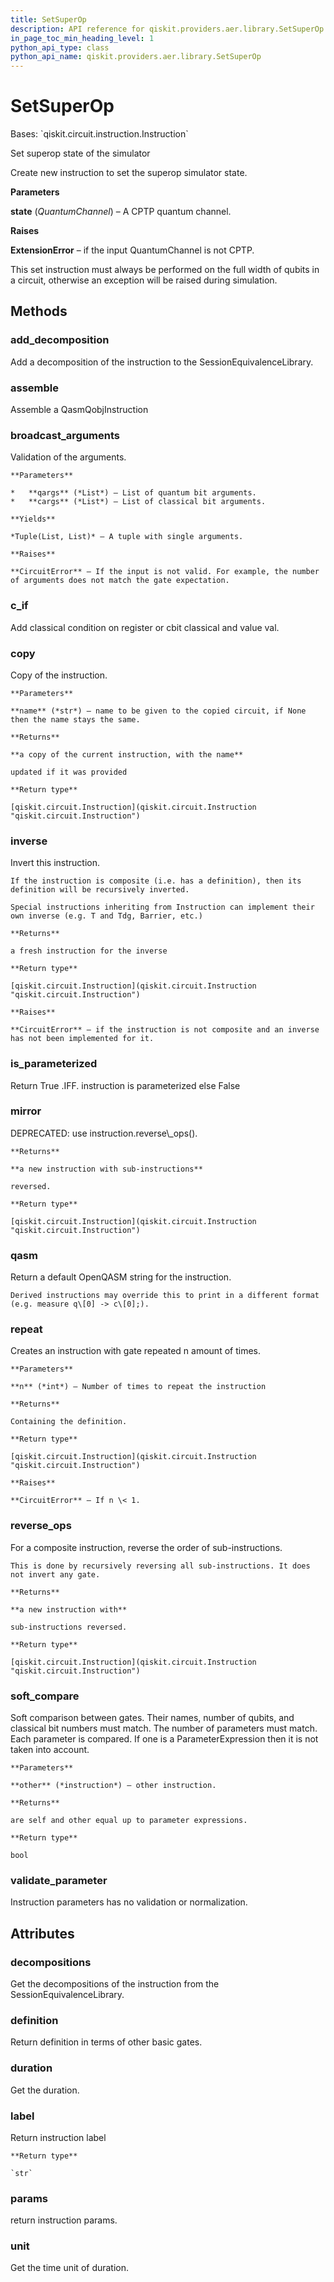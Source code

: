 ```yaml
---
title: SetSuperOp
description: API reference for qiskit.providers.aer.library.SetSuperOp
in_page_toc_min_heading_level: 1
python_api_type: class
python_api_name: qiskit.providers.aer.library.SetSuperOp
---
```


# SetSuperOp

<Class id="qiskit.providers.aer.library.SetSuperOp" github="https://github.com/qiskit/qiskit-aer/tree/stable/0.8/qiskit/providers/aer/library/set_instructions/set_superop.py" signature="SetSuperOp(state)">
  Bases: `qiskit.circuit.instruction.Instruction`

  Set superop state of the simulator

  Create new instruction to set the superop simulator state.

  **Parameters**

  **state** (*QuantumChannel*) – A CPTP quantum channel.

  **Raises**

  **ExtensionError** – if the input QuantumChannel is not CPTP.

  <Admonition title="Note" type="note">
    This set instruction must always be performed on the full width of qubits in a circuit, otherwise an exception will be raised during simulation.
  </Admonition>

  ## Methods

  ### add\_decomposition

  <Function id="qiskit.providers.aer.library.SetSuperOp.add_decomposition" signature="SetSuperOp.add_decomposition(decomposition)">
    Add a decomposition of the instruction to the SessionEquivalenceLibrary.
  </Function>

  ### assemble

  <Function id="qiskit.providers.aer.library.SetSuperOp.assemble" signature="SetSuperOp.assemble()">
    Assemble a QasmQobjInstruction
  </Function>

  ### broadcast\_arguments

  <Function id="qiskit.providers.aer.library.SetSuperOp.broadcast_arguments" signature="SetSuperOp.broadcast_arguments(qargs, cargs)">
    Validation of the arguments.

    **Parameters**

    *   **qargs** (*List*) – List of quantum bit arguments.
    *   **cargs** (*List*) – List of classical bit arguments.

    **Yields**

    *Tuple(List, List)* – A tuple with single arguments.

    **Raises**

    **CircuitError** – If the input is not valid. For example, the number of arguments does not match the gate expectation.
  </Function>

  ### c\_if

  <Function id="qiskit.providers.aer.library.SetSuperOp.c_if" signature="SetSuperOp.c_if(classical, val)">
    Add classical condition on register or cbit classical and value val.
  </Function>

  ### copy

  <Function id="qiskit.providers.aer.library.SetSuperOp.copy" signature="SetSuperOp.copy(name=None)">
    Copy of the instruction.

    **Parameters**

    **name** (*str*) – name to be given to the copied circuit, if None then the name stays the same.

    **Returns**

    **a copy of the current instruction, with the name**

    updated if it was provided

    **Return type**

    [qiskit.circuit.Instruction](qiskit.circuit.Instruction "qiskit.circuit.Instruction")
  </Function>

  ### inverse

  <Function id="qiskit.providers.aer.library.SetSuperOp.inverse" signature="SetSuperOp.inverse()">
    Invert this instruction.

    If the instruction is composite (i.e. has a definition), then its definition will be recursively inverted.

    Special instructions inheriting from Instruction can implement their own inverse (e.g. T and Tdg, Barrier, etc.)

    **Returns**

    a fresh instruction for the inverse

    **Return type**

    [qiskit.circuit.Instruction](qiskit.circuit.Instruction "qiskit.circuit.Instruction")

    **Raises**

    **CircuitError** – if the instruction is not composite and an inverse has not been implemented for it.
  </Function>

  ### is\_parameterized

  <Function id="qiskit.providers.aer.library.SetSuperOp.is_parameterized" signature="SetSuperOp.is_parameterized()">
    Return True .IFF. instruction is parameterized else False
  </Function>

  ### mirror

  <Function id="qiskit.providers.aer.library.SetSuperOp.mirror" signature="SetSuperOp.mirror()">
    DEPRECATED: use instruction.reverse\_ops().

    **Returns**

    **a new instruction with sub-instructions**

    reversed.

    **Return type**

    [qiskit.circuit.Instruction](qiskit.circuit.Instruction "qiskit.circuit.Instruction")
  </Function>

  ### qasm

  <Function id="qiskit.providers.aer.library.SetSuperOp.qasm" signature="SetSuperOp.qasm()">
    Return a default OpenQASM string for the instruction.

    Derived instructions may override this to print in a different format (e.g. measure q\[0] -> c\[0];).
  </Function>

  ### repeat

  <Function id="qiskit.providers.aer.library.SetSuperOp.repeat" signature="SetSuperOp.repeat(n)">
    Creates an instruction with gate repeated n amount of times.

    **Parameters**

    **n** (*int*) – Number of times to repeat the instruction

    **Returns**

    Containing the definition.

    **Return type**

    [qiskit.circuit.Instruction](qiskit.circuit.Instruction "qiskit.circuit.Instruction")

    **Raises**

    **CircuitError** – If n \< 1.
  </Function>

  ### reverse\_ops

  <Function id="qiskit.providers.aer.library.SetSuperOp.reverse_ops" signature="SetSuperOp.reverse_ops()">
    For a composite instruction, reverse the order of sub-instructions.

    This is done by recursively reversing all sub-instructions. It does not invert any gate.

    **Returns**

    **a new instruction with**

    sub-instructions reversed.

    **Return type**

    [qiskit.circuit.Instruction](qiskit.circuit.Instruction "qiskit.circuit.Instruction")
  </Function>

  ### soft\_compare

  <Function id="qiskit.providers.aer.library.SetSuperOp.soft_compare" signature="SetSuperOp.soft_compare(other)">
    Soft comparison between gates. Their names, number of qubits, and classical bit numbers must match. The number of parameters must match. Each parameter is compared. If one is a ParameterExpression then it is not taken into account.

    **Parameters**

    **other** (*instruction*) – other instruction.

    **Returns**

    are self and other equal up to parameter expressions.

    **Return type**

    bool
  </Function>

  ### validate\_parameter

  <Function id="qiskit.providers.aer.library.SetSuperOp.validate_parameter" signature="SetSuperOp.validate_parameter(parameter)">
    Instruction parameters has no validation or normalization.
  </Function>

  ## Attributes

  ### decompositions

  <Attribute id="qiskit.providers.aer.library.SetSuperOp.decompositions" name="decompositions">
    Get the decompositions of the instruction from the SessionEquivalenceLibrary.
  </Attribute>

  ### definition

  <Attribute id="qiskit.providers.aer.library.SetSuperOp.definition" name="definition">
    Return definition in terms of other basic gates.
  </Attribute>

  ### duration

  <Attribute id="qiskit.providers.aer.library.SetSuperOp.duration" name="duration">
    Get the duration.
  </Attribute>

  ### label

  <Attribute id="qiskit.providers.aer.library.SetSuperOp.label" name="label">
    Return instruction label

    **Return type**

    `str`
  </Attribute>

  ### params

  <Attribute id="qiskit.providers.aer.library.SetSuperOp.params" name="params">
    return instruction params.
  </Attribute>

  ### unit

  <Attribute id="qiskit.providers.aer.library.SetSuperOp.unit" name="unit">
    Get the time unit of duration.
  </Attribute>
</Class>

